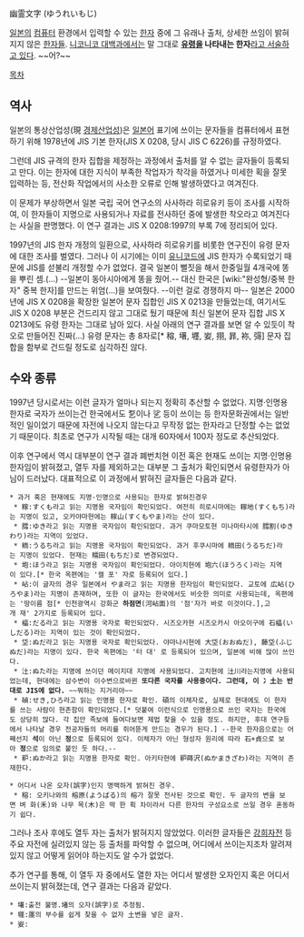 幽霊文字 (ゆうれいもじ)

[[일본]]의 [[컴퓨터]] 환경에서 입력할 수 있는 [[한자]] 중에 그 유래나 출처, 상세한 쓰임이 밝혀지지 않은 [[한자]]들.
[[니코니코 대백과]]에서는 말 그대로 '''[[유령]]을 나타내는 한자'''[http://dic.nicovideo.jp/a/%E5%B9%BD%E9%9C%8A%E6%96%87%E5%AD%97 라고 서술하고 있다]. ~~어?~~

[[목차]]

== 역사 ==
일본의 통상산업성(現 [[경제산업성]])은 [[일본어]] 표기에 쓰이는 문자들을 컴퓨터에서 표현하기 위해 1978년에 JIS 기본 한자(JIS X 0208, 당시 JIS C 6226)를 규정하였다.

그런데 JIS 규격의 한자 집합을 제정하는 과정에서 출처를 알 수 없는 글자들이 등록되고 만다. 이는 한자에 대한 지식이 부족한 작업자가 착각을 하였거나 미세한 획을 잘못 입력하는 등, 전산화 작업에서의 사소한 오류로 인해 발생하였다고 여겨진다.

이 문제가 부상하면서 일본 국립 국어 연구소의 사사하라 히로유키 등이 조사를 시작하여, 이 한자들이 지명으로 사용되거나 자료를 전사하던 중에 발생한 착오라고 여겨진다는 사실을 판명했다. 이 연구 결과는 JIS X 0208:1997의 부록 7에 정리되어 있다.

1997년의 JIS 한자 개정의 일환으로, 사사하라 히로유키를 비롯한 연구진이 유령 문자에 대한 조사를 벌였다. 그러나 이 시기에는 이미 [[유니코드]]에 JIS 한자가 수록되었기 때문에 JIS를 섣불리 개정할 수가 없었다. 결국 일본이 뻘짓을 해서 한중일월 4개국에 똥을 뿌린 셈.(…) --일본이 동아시아에게 똥을 줬어.-- 대신 한국은 [wiki:"완성형/중복 한자" 중복 한자]를 만드는 위엄(…)을 보여줬다. --이런 걸로 경쟁하지 마--
일본은 2000년에 JIS X 0208을 확장한 일본어 문자 집합인 JIS X 0213을 만들었는데, 여기서도 JIS X 0208 부분은 건드리지 않고 그대로 뒀기 때문에 최신 일본어 문자 집합 JIS X 0213에도 유령 한자는 그대로 남아 있다. 사실 아래의 연구 결과를 보면 알 수 있듯이 착오로 만들어진 진짜(...) 유령 문자는 총 8자로[* 穃, 墸, 壥, 妛, 挧, 暃, 袮, 彁] 문자 집합을 함부로 건드릴 정도로 심각하진 않다.

== 수와 종류 ==
1997년 당시로서는 이런 글자가 얼마나 되는지 정확히 추산할 수 없었다. 지명·인명용 한자로 국자가 쓰이는건 한국에서도 乭이나 乷 등이 쓰이는 등 한자문화권에서는 일반적인 일이었기 때문에 자전에 나오지 않는다고 무작정 없는 한자라고 단정할 수는 없었기 때문이다. 최초로 연구가 시작될 때는 대개 60자에서 100자 정도로 추산되었다. 

이후 연구에서 역시 대부분이 연구 결과 폐번치현 이전 혹은 현재도 쓰이는 지명·인명용 한자임이 밝혀졌고, 열두 자를 제외하고는 대부분 그 출처가 확인되면서 유령한자가 아님이 드러났다. 대표적으로 이 과정에서 밝혀진 글자들은 다음과 같다.

 * 과거 혹은 현재에도 지명·인명으로 사용되는 한자로 밝혀진경우
  * 糘:すくも라고 읽는 지명용 국자임이 확인되었다. 여전히 히로시마에는 糘地(すくもち)라는 지명이 있고, 오카야마현에는 糘山(すくもやま)라는 산이 있다.
  * 膤:ゆき라고 읽는 지명용 국자임이 확인되었다. 과거 쿠마모토현 미나마타시에 膤割(ゆきわり)라는 지역이 있었다. 
  * 粫:うるち라고 읽는 지명용 국자임이 확인되었다. 과거 후쿠시마에 粫田(うるちだ)라는 지명이 있었다. 현재는 糯田(もちだ)로 변경되었다.
  * 垉:ほう라고 읽는 지명용 국자임이 확인되었다. 아이치현에 垉六(ほうろく)라는 지역이 있다.[* 한국 옥편에는 '캘 포' 자로 등록되어 있다.]
  * 岾:이 글자의 경우 일본에서 やま라고 읽는 지명용 한자임이 확인되었다. 교토에 広岾(ひろやま)라는 지명이 존재하며, 또한 이 글자는 한국에서도 비슷한 의미로 사용되는데, 옥편에는 '땅이름 점[* 인천광역시 강화군 '''하점면'''(河岾面)의 '점'자가 바로 이것이다.],고개 재' 2가지로 등록되어 있다.
  * 橸:だる라고 읽는 지명용 국자로 확인되었다. 시즈오카현 시즈오카시 아오이구에 石橸(いしだる)라는 지역이 있는 것이 확인되었다.
  * 垈:ぬだ라고 읽는 지명용 국자로 확인되었다. 야마나시현에 大垈(おおぬだ), 藤垈(ふじぬだ)라는 지명이 있다. 한국 옥편에는 '터 대' 로 등록되어 있으며, 일본에 비해 많이 쓰인다.
  * 汢:ぬた라는 지명에 쓰이던 메이지대 지명에 사용되었다. 고치현에 汢川라는지명에 사용되었는데, 현대에는 삼수변이 이수변으로바뀐 '''또다른 국자를 사용중이다. 그런데, 이 冫土는 반대로 JIS에 없다.''' ~~뭐하는 지거리야~~
  * 碵:せき,ひろ라고 읽는 인명용 한자로 확인. 碩의 이체자로, 실제로 현대에도 이 한자를 쓰는 사람이 현존함이 확인되었다.[* 덧붙여 이런식으로 인명용으로 쓰인 국자는 한국에도 상당히 많다. 각 집안 족보에 들여다보면 제법 찾을 수 있을 정도. 하지만, 후대 연구등에서 나타날 경우 전공자들의 머리를 쥐어뜯게 만드는 경우가 된다.] --한국 한자음으로는 어째선지 '''석'''이 아닌 '''정'''으로 등록되어 있다. 이체자가 아닌 형성자 원리에 따라 石+貞으로 보아 '''정'''으로 임의로 붙인 듯 하다.--
  * 粐:ぬか라고 읽는 지명용 한자로 확인. 아키타현에 粐蒔沢(ぬかまきざわ)라는 지역이 존재한다.

 * 어디서 나온 오자(誤字)인지 명백하게 밝혀진 경우.
  * 穃: 오키나와의 榕原(ようばる)의 榕가 잘못 전사된 것으로 확인. 두 글자의 변을 보면 벼 화(禾)와 나무 목(木)은 딱 한 획 차이라서 다른 한자의 구성요소로 쓰일 경우 혼동하기 쉽다.

그러나 조사 후에도 열두 자는 출처가 밝혀지지 않았었다. 이러한 글자들은 [[강희자전]] 등 주요 자전에 실려있지 않는 등 출처를 파악할 수 없으며, 어디에서 쓰이는지조차 알려져 있지 않고 어떻게 읽어야 하는지도 알 수가 없었다.

{{{+5 墸 壥 妛 彁 挧 暃 椢 槞 蟐 袮 閠 駲}}}

추가 연구를 통해, 이 열두 자 중에서도 열한 자는 어디서 발생한 오자인지 혹은 어디서 쓰이는지 밝혀졌는데, 연구 결과는 다음과 같았다.

 * 墸:출전 불명.堵의 오자(誤字)로 추정됨.
 * 壥:㕓의 부수를 쉽게 찾을 수 없자 土변을 넣은 글자.
 * 妛:
